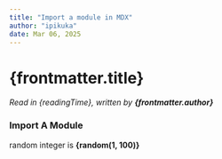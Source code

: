 ```yaml
---
title: "Import a module in MDX"
author: "ipikuka"
date: Mar 06, 2025
---
```


# {frontmatter.title}

_Read in {readingTime}, written by **{frontmatter.author}**_

### Import A Module


random integer is **{random(1, 100)}**
